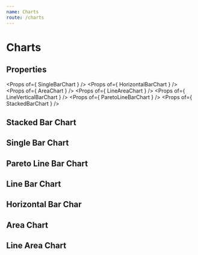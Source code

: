 ```yaml
---
name: Charts
route: /charts
---
```



# Charts

## Properties
<Props of={ SingleBarChart } />
<Props of={ HorizontalBarChart } />
<Props of={ AreaChart } />
<Props of={ LineAreaChart } />
<Props of={ LineVerticalBarChart } />
<Props of={ ParetoLineBarChart } />
<Props of={ StackedBarChart } />

## Stacked Bar Chart
<Playground>
    <StackedBarChart
        yDataType='money'
        xTickType='text'
        yTitle='value'
        barsInfo={[
            {
                title: 'Manutenção',
                color: '#87C4CB'
            },
            { 
                title: 'Aquisição',
                color: '#487086'
            }
        ]}
        data={ [
            [['equipment', 20000]], 
            [['equipment', 50000]]
        ] } 
    />
</Playground>


## Single Bar Chart
<Playground>
    <SingleBarChart
        height={ 275 }
        color='#004A7C'
        yDataType='money'
        xTickType='date'
        yDomainExtra={ 10 }
        yTitle='quantity'
        xTitle='equipment'
        yTooltipTitle='big description'
        xTooltipTitle='big description'
        yDomainExtra={ 10 }
        data={ [["2019-10-16", 23]] } 
    />
</Playground>

## Pareto Line Bar Chart
<Playground>
    <ParetoLineBarChart
        width={ 600 }
        yTitle='(R$) Custo'
        yDomainExtra={ 100 }
        yDataType='money'
        barsInfo={ [
            {
                title: 'Custo total',
                color: '#E97551'
            },
            {
                title: 'Manutenção',
                color: '#87C4CB'
            },
            { 
                title: 'Aquisição',
                color: '#487086'
            }
        ] }
        data={ [
            [
                ['EQUIPMENT01', 80],    
                ['EQUIPMENT02', 90],    
                ['EQUIPMENT03', 95],
                ['EQUIPMENT04', 80],
                ['EQUIPMENT05', 90],
                ['EQUIPMENT06', 95],
                ['EQUIPMENT07', 80],
                ['EQUIPMENT08', 90],
                ['EQUIPMENT09', 95],
                ['EQUIPMENT10', 80]    
            ],
            [
                ['EQUIPMENT01', 8000],
                ['EQUIPMENT02', 9000],
                ['EQUIPMENT03', 9500],
                ['EQUIPMENT04', 10000],
                ['EQUIPMENT05', 11000],
                ['EQUIPMENT06', 11500],
                ['EQUIPMENT07', 11600],
                ['EQUIPMENT08', 11700],
                ['EQUIPMENT09', 11800],
                ['EQUIPMENT10', 11900]
            ],
            [
                ['EQUIPMENT01', 800],
                ['EQUIPMENT02', 900],
                ['EQUIPMENT03', 950],
                ['EQUIPMENT04', 1000],
                ['EQUIPMENT05', 1100],
                ['EQUIPMENT06', 1150],
                ['EQUIPMENT07', 1160],
                ['EQUIPMENT08', 1170],
                ['EQUIPMENT09', 1180],
                ['EQUIPMENT10', 1190]
            ]
        ]
    }
    />
</Playground>


## Line Bar Chart
<Playground>
    <LineVerticalBarChart
        yTitle='(R$) Custo'
        yDataType='money'
        yDomainExtra={ 20 }
        xTickSize={ 10 }
        xTickAngle={ 45 }
        barsInfo={ [ 
            { 
                title: 'Preventivas',
                color: '#9F88FB'
            },
            {
                title: 'Corretivas',
                color: '#30D2D6'
            },
            {
                title: 'Total',
                color: '#F09B1B',
            }
        ] }
        data={ [
            [ 
                ['2019-01-01', 1000000],
                ['2019-02-01', 2000000],
                ['2019-03-01', 3000000],
                ['2019-04-01', 4000000],
                ['2019-05-01', 5000000],
                ['2019-06-01', 6000000],
                ['2019-07-01', 1000000],
                ['2019-08-01', 2000000],
                ['2019-09-01', 3000000],
                ['2019-10-01', 4000000],
                ['2019-11-01', 5000000],
                ['2019-12-01', 6000000]
            ],
            [ 
                ['2019-01-01', 1000000],
                ['2019-02-01', 2000000],
                ['2019-03-01', 3000000],
                ['2019-04-01', 4000000],
                ['2019-05-01', 5000000],
                ['2019-06-01', 6000000],
                ['2019-07-01', 1000000],
                ['2019-08-01', 2000000],
                ['2019-09-01', 3000000],
                ['2019-10-01', 4000000],
                ['2019-11-01', 5000000],
                ['2019-12-01', 6000000]
            ],
            [ 
                ['2019-01-01', 10000000],
                ['2019-02-01', 11000000],
                ['2019-03-01', 12000000],
                ['2019-04-01', 13000000],
                ['2019-05-01', 14000000],
                ['2019-06-01', 15000000],
                ['2019-07-01', 17000000],
                ['2019-08-01', 17000000],
                ['2019-09-01', 17000000],
                ['2019-10-01', 17000000],
                ['2019-11-01', 17000000],
                ['2019-12-01', 17000000]
            ]
        ] }
    />
</Playground>


## Horizontal Bar Char
<Playground>
    <HorizontalBarChart 
        percent
        color='#8BC34A'
        behindColor='#8bc34a5c'
        yToolTip='Equipamento: '
        xToolTip='Disponibilidade: '
        data={ [ [3,"NG 361"],[5,"NG 362"],[55,"NG 364"] ] } 
    />
</Playground>

## Area Chart 
<Playground>
    <AreaChart 
        areaOpacity={ 0.5 }
        xTickAngle={ 0 }
        xTitle='period'
        yTooltipLegend='Tempo'
        xTooltipLegend='Data' 
        yDataType='hour'
        labelTextSize={ 11.5 }
        yDomainExtra={ 5 }
        yTitle='quantity'
        data={ 
            [ 
                ['2019-09-01', 11.51],
                ['2019-09-02', 11.52],
                ['2019-09-03', 11.53],
                ['2019-09-04', 11.54],
                ['2019-09-05', 11.55],
                ['2019-09-06', 10.56],
                ['2019-09-07', 11.57],
                ['2019-09-08', 10.58],
                ['2019-09-09', 10.59],
                ['2019-09-10', 5.61]
            ] 
        } 
    />
</Playground>

## Line Area Chart
<Playground>
    <LineAreaChart 
        yDataType='percent'
        xTickAngle={ 0 }
        xTitle='period'
        yTitle='percentage'
        referenceLine={ 3 } 
        referenceLegend='mark'
        yTooltipLegend='Porcentagem'    
        xTooltipLegend='Período'
        yDomainExtra={ 50 }
        labelTextSize={ 12 }
        data={ 
            [ 
                ['2019-01-01 14:01', 9.11],
                ['2019-02-01 14:01', 11],
                ['2019-03-01 14:01', 12],
                ['2019-04-01 14:01', 12],
                ['2019-05-01 14:01', 21],
                ['2019-06-01 14:01', 9.11],
                ['2019-07-01 14:01', 11],
                ['2019-08-01 14:01', 12],
                ['2019-09-01 14:01', 12],
                ['2019-10-01 14:01', 21]
            ] 
        } 
    />
</Playground>
